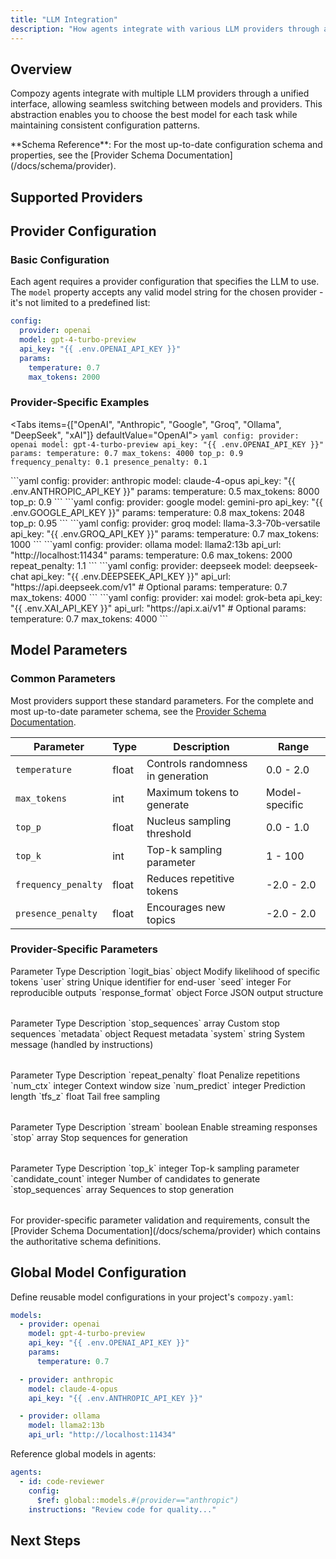 ```yaml
---
title: "LLM Integration"
description: "How agents integrate with various LLM providers through a unified interface"
---
```


## Overview

Compozy agents integrate with multiple LLM providers through a unified interface, allowing seamless switching between models and providers. This abstraction enables you to choose the best model for each task while maintaining consistent configuration patterns.

<Callout type="info">
**Schema Reference**: For the most up-to-date configuration schema and properties, see the [Provider Schema Documentation](/docs/schema/provider).
</Callout>

## Supported Providers

<FeatureCardList cols={3}>
  <FeatureCard
    title="OpenAI"
    description="Access GPT-4, GPT-3.5, and other OpenAI models with full function calling support"
    icon="Cpu"
  />
  <FeatureCard
    title="Anthropic"
    description="Claude 3 family (Opus, Sonnet, Haiku) with advanced reasoning capabilities"
    icon="Bot"
  />
  <FeatureCard
    title="Google"
    description="Gemini Pro, Gemini Ultra, and PaLM models for multimodal applications"
    icon="Globe"
  />
  <FeatureCard
    title="Groq"
    description="Fast inference with Llama, Mixtral, and other open models at low latency"
    icon="Microchip"
  />
  <FeatureCard
    title="Ollama"
    description="Run any Ollama-supported model locally for privacy-first applications"
    icon="Server"
  />
  <FeatureCard
    title="DeepSeek"
    description="DeepSeek AI models with OpenAI-compatible API for advanced reasoning"
    icon="Zap"
  />
  <FeatureCard
    title="xAI"
    description="Grok models with OpenAI-compatible API for cutting-edge AI capabilities"
    icon="Sparkles"
  />
  <FeatureCard
    title="Custom"
    description="Connect to any OpenAI-compatible API endpoint for specialized models"
    icon="Plug"
  />
</FeatureCardList>

## Provider Configuration

### Basic Configuration

Each agent requires a provider configuration that specifies the LLM to use. The `model` property accepts any valid model string for the chosen provider - it's not limited to a predefined list:

```yaml
config:
  provider: openai
  model: gpt-4-turbo-preview
  api_key: "{{ .env.OPENAI_API_KEY }}"
  params:
    temperature: 0.7
    max_tokens: 2000
```

### Provider-Specific Examples

<Tabs items={["OpenAI", "Anthropic", "Google", "Groq", "Ollama", "DeepSeek", "xAI"]} defaultValue="OpenAI">
  <Tab value="OpenAI">
    ```yaml
    config:
      provider: openai
      model: gpt-4-turbo-preview
      api_key: "{{ .env.OPENAI_API_KEY }}"
      params:
        temperature: 0.7
        max_tokens: 4000
        top_p: 0.9
        frequency_penalty: 0.1
        presence_penalty: 0.1
    ```
  </Tab>

  <Tab value="Anthropic">
    ```yaml
    config:
      provider: anthropic
      model: claude-4-opus
      api_key: "{{ .env.ANTHROPIC_API_KEY }}"
      params:
        temperature: 0.5
        max_tokens: 8000
        top_p: 0.9
    ```
  </Tab>

  <Tab value="Google">
    ```yaml
    config:
      provider: google
      model: gemini-pro
      api_key: "{{ .env.GOOGLE_API_KEY }}"
      params:
        temperature: 0.8
        max_tokens: 2048
        top_p: 0.95
    ```
  </Tab>

  <Tab value="Groq">
    ```yaml
    config:
      provider: groq
      model: llama-3.3-70b-versatile
      api_key: "{{ .env.GROQ_API_KEY }}"
      params:
        temperature: 0.7
        max_tokens: 1000
    ```
  </Tab>

  <Tab value="Ollama">
    ```yaml
    config:
      provider: ollama
      model: llama2:13b
      api_url: "http://localhost:11434"
      params:
        temperature: 0.6
        max_tokens: 2000
        repeat_penalty: 1.1
    ```
  </Tab>

  <Tab value="DeepSeek">
    ```yaml
    config:
      provider: deepseek
      model: deepseek-chat
      api_key: "{{ .env.DEEPSEEK_API_KEY }}"
      api_url: "https://api.deepseek.com/v1"  # Optional
      params:
        temperature: 0.7
        max_tokens: 4000
    ```
  </Tab>

  <Tab value="xAI">
    ```yaml
    config:
      provider: xai
      model: grok-beta
      api_key: "{{ .env.XAI_API_KEY }}"
      api_url: "https://api.x.ai/v1"  # Optional
      params:
        temperature: 0.7
        max_tokens: 4000
    ```
  </Tab>
</Tabs>

## Model Parameters

### Common Parameters

Most providers support these standard parameters. For the complete and most up-to-date parameter schema, see the [Provider Schema Documentation](/docs/schema/provider).

| Parameter | Type | Description | Range |
|-----------|------|-------------|-------|
| `temperature` | float | Controls randomness in generation | 0.0 - 2.0 |
| `max_tokens` | int | Maximum tokens to generate | Model-specific |
| `top_p` | float | Nucleus sampling threshold | 0.0 - 1.0 |
| `top_k` | int | Top-k sampling parameter | 1 - 100 |
| `frequency_penalty` | float | Reduces repetitive tokens | -2.0 - 2.0 |
| `presence_penalty` | float | Encourages new topics | -2.0 - 2.0 |

### Provider-Specific Parameters

<AccordionGroup>
  <Accordion title="OpenAI Parameters">
    <Table>
      <TableHeader>
        <TableRow>
          <TableHead>Parameter</TableHead>
          <TableHead>Type</TableHead>
          <TableHead>Description</TableHead>
        </TableRow>
      </TableHeader>
      <TableBody>
        <TableRow>
          <TableCell>`logit_bias`</TableCell>
          <TableCell>object</TableCell>
          <TableCell>Modify likelihood of specific tokens</TableCell>
        </TableRow>
        <TableRow>
          <TableCell>`user`</TableCell>
          <TableCell>string</TableCell>
          <TableCell>Unique identifier for end-user</TableCell>
        </TableRow>
        <TableRow>
          <TableCell>`seed`</TableCell>
          <TableCell>integer</TableCell>
          <TableCell>For reproducible outputs</TableCell>
        </TableRow>
        <TableRow>
          <TableCell>`response_format`</TableCell>
          <TableCell>object</TableCell>
          <TableCell>Force JSON output structure</TableCell>
        </TableRow>
      </TableBody>
    </Table>
  </Accordion>

  <Accordion title="Anthropic Parameters">
    <Table>
      <TableHeader>
        <TableRow>
          <TableHead>Parameter</TableHead>
          <TableHead>Type</TableHead>
          <TableHead>Description</TableHead>
        </TableRow>
      </TableHeader>
      <TableBody>
        <TableRow>
          <TableCell>`stop_sequences`</TableCell>
          <TableCell>array</TableCell>
          <TableCell>Custom stop sequences</TableCell>
        </TableRow>
        <TableRow>
          <TableCell>`metadata`</TableCell>
          <TableCell>object</TableCell>
          <TableCell>Request metadata</TableCell>
        </TableRow>
        <TableRow>
          <TableCell>`system`</TableCell>
          <TableCell>string</TableCell>
          <TableCell>System message (handled by instructions)</TableCell>
        </TableRow>
      </TableBody>
    </Table>
  </Accordion>

  <Accordion title="Ollama Parameters">
    <Table>
      <TableHeader>
        <TableRow>
          <TableHead>Parameter</TableHead>
          <TableHead>Type</TableHead>
          <TableHead>Description</TableHead>
        </TableRow>
      </TableHeader>
      <TableBody>
        <TableRow>
          <TableCell>`repeat_penalty`</TableCell>
          <TableCell>float</TableCell>
          <TableCell>Penalize repetitions</TableCell>
        </TableRow>
        <TableRow>
          <TableCell>`num_ctx`</TableCell>
          <TableCell>integer</TableCell>
          <TableCell>Context window size</TableCell>
        </TableRow>
        <TableRow>
          <TableCell>`num_predict`</TableCell>
          <TableCell>integer</TableCell>
          <TableCell>Prediction length</TableCell>
        </TableRow>
        <TableRow>
          <TableCell>`tfs_z`</TableCell>
          <TableCell>float</TableCell>
          <TableCell>Tail free sampling</TableCell>
        </TableRow>
      </TableBody>
    </Table>
  </Accordion>

  <Accordion title="Groq Parameters">
    <Table>
      <TableHeader>
        <TableRow>
          <TableHead>Parameter</TableHead>
          <TableHead>Type</TableHead>
          <TableHead>Description</TableHead>
        </TableRow>
      </TableHeader>
      <TableBody>
        <TableRow>
          <TableCell>`stream`</TableCell>
          <TableCell>boolean</TableCell>
          <TableCell>Enable streaming responses</TableCell>
        </TableRow>
        <TableRow>
          <TableCell>`stop`</TableCell>
          <TableCell>array</TableCell>
          <TableCell>Stop sequences for generation</TableCell>
        </TableRow>
      </TableBody>
    </Table>
  </Accordion>

  <Accordion title="Google Parameters">
    <Table>
      <TableHeader>
        <TableRow>
          <TableHead>Parameter</TableHead>
          <TableHead>Type</TableHead>
          <TableHead>Description</TableHead>
        </TableRow>
      </TableHeader>
      <TableBody>
        <TableRow>
          <TableCell>`top_k`</TableCell>
          <TableCell>integer</TableCell>
          <TableCell>Top-k sampling parameter</TableCell>
        </TableRow>
        <TableRow>
          <TableCell>`candidate_count`</TableCell>
          <TableCell>integer</TableCell>
          <TableCell>Number of candidates to generate</TableCell>
        </TableRow>
        <TableRow>
          <TableCell>`stop_sequences`</TableCell>
          <TableCell>array</TableCell>
          <TableCell>Sequences to stop generation</TableCell>
        </TableRow>
      </TableBody>
    </Table>
  </Accordion>
</AccordionGroup>

<Callout type="info">
For provider-specific parameter validation and requirements, consult the [Provider Schema Documentation](/docs/schema/provider) which contains the authoritative schema definitions.
</Callout>

## Global Model Configuration

Define reusable model configurations in your project's `compozy.yaml`:

```yaml
models:
  - provider: openai
    model: gpt-4-turbo-preview
    api_key: "{{ .env.OPENAI_API_KEY }}"
    params:
      temperature: 0.7

  - provider: anthropic
    model: claude-4-opus
    api_key: "{{ .env.ANTHROPIC_API_KEY }}"

  - provider: ollama
    model: llama2:13b
    api_url: "http://localhost:11434"
```

Reference global models in agents:

```yaml
agents:
  - id: code-reviewer
    config:
      $ref: global::models.#(provider=="anthropic")
    instructions: "Review code for quality..."
```

## Next Steps

<ReferenceCardList>
  <ReferenceCard
    title="Instructions & Actions"
    description="Learn how to craft effective agent instructions"
    href="/docs/core/agents/instructions-actions"
    icon="ListCheck"
  />
  <ReferenceCard
    title="Structured Outputs"
    description="Master JSON mode and schema validation"
    href="/docs/core/agents/structured-outputs"
    icon="Braces"
  />
  <ReferenceCard
    title="Provider Configuration"
    description="Detailed provider setup and configuration options"
    href="/docs/core/configuration/providers"
    icon="Settings"
  />
  <ReferenceCard
    title="Provider Schema"
    description="Complete schema definitions and validation rules"
    href="/docs/schema/provider"
    icon="FileJson"
  />
</ReferenceCardList>
